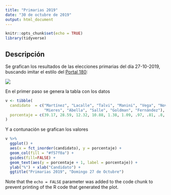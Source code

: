 ```yaml
---
title: "Primarias 2019"
date: "30 de octubre de 2019"
output: html_document
---
```


```r
knitr::opts_chunk$set(echo = TRUE)
library(tidyverse)
```

## Descripción

Se grafican los resultados de las elecciones primarias del día 27-10-2019, buscando imitar el estilo del [Portal 180](https://www.180.com.uy/):

![](../misc/grafico_180.PNG)

En el primer paso se genera la tabla con los datos

```r

v <- tibble(
  candidato  = c("Martínez", "Lacalle", "Talvi", "Manini", "Vega", "Novick", 
                 "Mieres", "Abella", "Salle", "Goldman", "Fernández"),
  porcentaje = c(39.17, 28.59, 12.32, 10.88, 1.38, 1.09, .97, .81, .8, .26, .06)
)
```



Y a contunación se grafican los valores

```r
v %>% 
  ggplot() +
  aes(x = fct_inorder(candidato), y = porcentaje) +
  geom_col(fill = "#f57f0a") +
  guides(fill=FALSE) + 
  geom_text(aes(y = porcentaje + 1, label = porcentaje)) +
  ylab("%") + xlab("Candidato") + 
  ggtitle("Primarias 2019", "Domingo 27 de Octubre")

```

Note that the `echo = FALSE` parameter was added to the code chunk to prevent printing of the R code that generated the plot.
